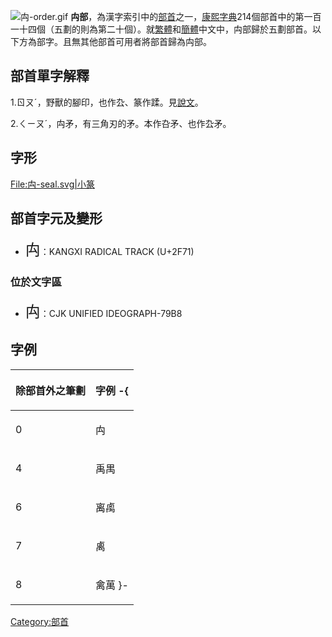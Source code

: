 [[File:禸-order.gif|thumb]]
'''禸部'''，為漢字索引中的[[部首|部首]]之一，[[康熙字典|康熙字典]]214個部首中的第一百一十四個（五劃的則為第二十個）。就[[繁體|繁體]]和[[簡體|簡體]]中文中，禸部歸於五劃部首。以下方為部字。且無其他部首可用者將部首歸為禸部。

== 部首單字解釋 ==

1.ㄖㄡˊ，野獸的腳印，也作厹、篆作蹂。見[[說文|說文]]。

2.ㄑㄧㄡˊ，禸矛，有三角刃的矛。本作叴矛、也作厹矛。

== 字形 ==
<gallery>
File:禸-seal.svg|小篆
</gallery>

==部首字元及變形==
*<span style="font-size:x-large;">⽱</span>：KANGXI RADICAL TRACK (U+2F71)

===位於文字區===
*<span style="font-size:x-large;">禸</span>：CJK UNIFIED IDEOGRAPH-79B8

==字例==
{| border="1" cellpadding="3" cellspacing="0" style="border-collapse: collapse;text-align:left;"
! 除部首外之筆劃 !! 字例
-{
|----
| 0 || 禸
|----
| 4 || 禹禺
|----
| 6 || 离𥜽
|----
| 7 || 禼
|----
| 8 || 禽萬
}-
|}

{{康熙部首}}
{{lang-stub}}
[[Category:部首|Category:部首]]